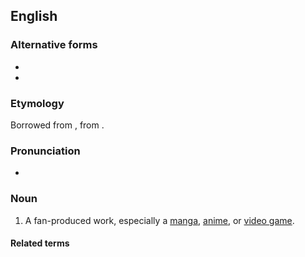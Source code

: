 ==English==
{{wikipedia|Dōjinshi|doujinshi}}

===Alternative forms===
* {{l|en|dojinshi}}
* {{l|en|dōjinshi}}

===Etymology===
Borrowed from {{bor|en|ja|同人誌|tr=dōjinshi|t=fan-produced manga or essay booklets}}, from {{compound|ja|同人|tr1=dōjin|gloss1=a group for the same interest|誌|tr2=shi|gloss2=a magazine or a pamphlet|nocat=1}}.

===Pronunciation===
* {{a|US}} {{IPA|en|/doʊˈdʒɪnʃi/}}

===Noun===
{{en-noun|~|doujinshi|s}}

# {{lb|en|anime|manga|video games}} A fan-produced work, especially a [[manga]], [[anime]], or [[video game]].

====Related terms====
{{rel3|en|
|doujin
|doujin circle
|doujin event
}}

{{C|en|Doujin|Fandom|Japanese fiction}}